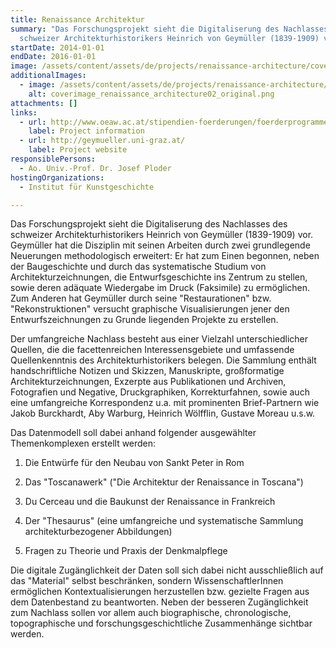 ```yaml
---
title: Renaissance Architektur
summary: "Das Forschungsprojekt sieht die Digitaliserung des Nachlasses des
  schweizer Architekturhistorikers Heinrich von Geymüller (1839-1909) vor. "
startDate: 2014-01-01
endDate: 2016-01-01
image: /assets/content/assets/de/projects/renaissance-architecture/coverimage_renaissance_architecture_original.png
additionalImages:
  - image: /assets/content/assets/de/projects/renaissance-architecture/additionalImages/coverimage_renaissance_architecture02_original.png
    alt: coverimage_renaissance_architecture02_original.png
attachments: []
links:
  - url: http://www.oeaw.ac.at/stipendien-foerderungen/foerderprogramme/godigital/godigital-ausgewaehlte-projekte/#c8778
    label: Project information
  - url: http://geymueller.uni-graz.at/
    label: Project website
responsiblePersons:
  - Ao. Univ.-Prof. Dr. Josef Ploder
hostingOrganizations:
  - Institut für Kunstgeschichte

---
```

Das Forschungsprojekt sieht die Digitaliserung des Nachlasses des schweizer Architekturhistorikers Heinrich von Geymüller (1839-1909) vor. Geymüller hat die Disziplin mit seinen Arbeiten durch zwei grundlegende Neuerungen methodologisch erweitert: Er hat zum Einen begonnen, neben der Baugeschichte und durch das systematische Studium von Architekturzeichnungen, die Entwurfsgeschichte ins Zentrum zu stellen, sowie deren adäquate Wiedergabe im Druck (Faksimile) zu ermöglichen. Zum Anderen hat Geymüller durch seine "Restaurationen" bzw. "Rekonstruktionen" versucht graphische Visualisierungen jener den Entwurfszeichnungen zu Grunde liegenden Projekte zu erstellen.

Der umfangreiche Nachlass besteht aus einer Vielzahl unterschiedlicher Quellen, die die facettenreichen Interessensgebiete und umfassende Quellenkenntnis des Architekturhistorikers belegen. Die Sammlung enthält handschriftliche Notizen und Skizzen, Manuskripte, großformatige Architekturzeichnungen, Exzerpte aus Publikationen und Archiven, Fotografien und Negative, Druckgraphiken, Korrekturfahnen, sowie auch eine umfangreiche Korrespondenz u.a. mit prominenten Brief-Partnern wie Jakob Burckhardt, Aby Warburg, Heinrich Wölfflin, Gustave Moreau u.s.w.

Das Datenmodell soll dabei anhand folgender ausgewählter Themenkomplexen erstellt werden:

1) Die Entwürfe für den Neubau von Sankt Peter in Rom

2) Das "Toscanawerk" ("Die Architektur der Renaissance in Toscana")

3) Du Cerceau und die Baukunst der Renaissance in Frankreich

4) Der "Thesaurus" (eine umfangreiche und systematische Sammlung architekturbezogener Abbildungen)

5) Fragen zu Theorie und Praxis der Denkmalpflege

Die digitale Zugänglichkeit der Daten soll sich dabei nicht ausschließlich auf das "Material" selbst beschränken, sondern WissenschaftlerInnen ermöglichen Kontextualisierungen herzustellen bzw. gezielte Fragen aus dem Datenbestand zu beantworten. Neben der besseren Zugänglichkeit zum Nachlass sollen vor allem auch biographische, chronologische, topographische und forschungsgeschichtliche Zusammenhänge sichtbar werden.
